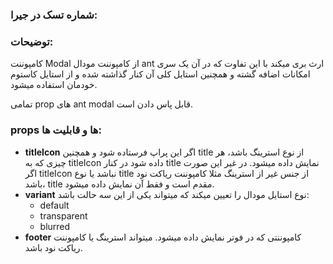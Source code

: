 
<Meta title="COMPONENTS/Molecules/Modal/Docs" />

### شماره تسک در جیرا:

### توضیحات:

کامپوننت Modal از کامپوننت مودال ant ارث بری میکند با این تفاوت که در آن یک سری امکانات اضافه گشته و همچنین استایل کلی آن کنار گذاشته شده و از استایل کاستوم خودمان استفاده میشود.

تمامی prop های ant modal قابل پاس دادن است.

### props ها و قابلیت ها:

- **titleIcon** اگر این پراپ فرستاده شود و همچنین title از نوع استرینگ باشد، هر چیزی که به titleIcon داده شود در کنار title نمایش داده میشود. در غیر این صورت اگر titleIcon نباشد یا نوع title از جنس غیر از استرینگ مثلا کامپوننت ریاکت نود باشد، title مقدم است و فقط آن نمایش داده میشود.
- **variant** نوع استایل مودال را تعیین میکند که میتواند یکی از این سه حالت باشد:
  - default
  - transparent
  - blurred
- **footer** کامپوننتی که در فوتر نمایش داده میشود. میتواند استرینگ یا کامپوننت ریاکت نود باشد.

